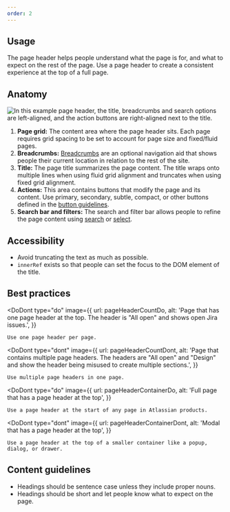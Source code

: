 ```yaml
---
order: 2
---
```



## Usage

The page header helps people understand what the page is for, and what to expect on the rest of the
page. Use a page header to create a consistent experience at the top of a full page.

## Anatomy

![In this example page header, the title, breadcrumbs and search options are left-aligned, and the action buttons are right-aligned next to the title.](images/page-header-anatomy.png)

1. **Page grid:** The content area where the page header sits. Each page requires grid spacing to be
   set to account for page size and fixed/fluid pages.
2. **Breadcrumbs:** [Breadcrumbs](/components/breadcrumbs/examples) are an optional navigation aid
   that shows people their current location in relation to the rest of the site.
3. **Title:** The page title summarizes the page content. The title wraps onto multiple lines when
   using fluid grid alignment and truncates when using fixed grid alignment.
4. **Actions:** This area contains buttons that modify the page and its content. Use primary,
   secondary, subtle, compact, or other buttons defined in the
   [button guidelines](/components/button/examples).
5. **Search bar and filters:** The search and filter bar allows people to refine the page content
   using [search](/components/textfield/examples) or [select](/components/select/examples).

## Accessibility

- Avoid truncating the text as much as possible.
- `innerRef` exists so that people can set the focus to the DOM element of the title.

## Best practices

<DoDont
	type="do"
	image={{
		url: pageHeaderCountDo,
		alt: 'Page that has one page header at the top. The header is "All open" and shows open Jira issues.',
	}}
>
	Use one page header per page.
</DoDont>

<DoDont
	type="dont"
	image={{
		url: pageHeaderCountDont,
		alt: 'Page that contains multiple page headers. The headers are "All open" and "Design" and show the header being misused to create multiple sections.',
	}}
>
	Use multiple page headers in one page.
</DoDont>

<DoDont
	type="do"
	image={{
		url: pageHeaderContainerDo,
		alt: 'Full page that has a page header at the top',
	}}
>
	Use a page header at the start of any page in Atlassian products.
</DoDont>

<DoDont
	type="dont"
	image={{
		url: pageHeaderContainerDont,
		alt: 'Modal that has a page header at the top',
	}}
>
	Use a page header at the top of a smaller container like a popup, dialog, or drawer.
</DoDont>

## Content guidelines

- Headings should be sentence case unless they include proper nouns.
- Headings should be short and let people know what to expect on the page.
